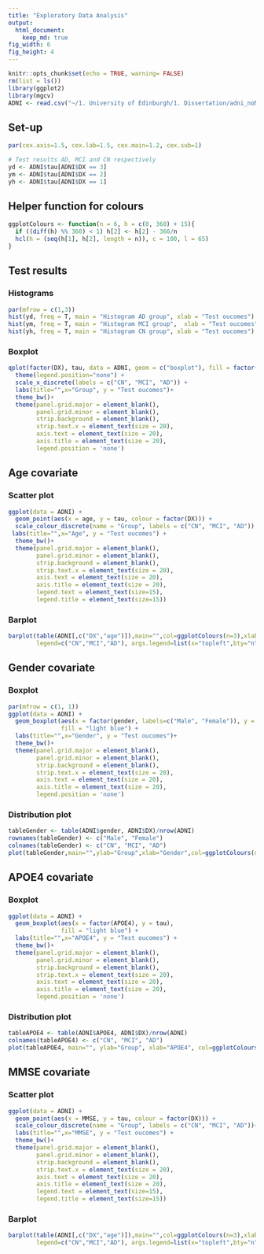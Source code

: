 ```yaml
---
title: "Exploratory Data Analysis"
output: 
  html_document:
    keep_md: true
fig_width: 6
fig_height: 4
---
```







```r
knitr::opts_chunk$set(echo = TRUE, warning= FALSE)
rm(list = ls())
library(ggplot2)
library(mgcv)
ADNI <- read.csv("~/1. University of Edinburgh/1. Dissertation/adni_noNA.csv")
```


## Set-up

```r
par(cex.axis=1.5, cex.lab=1.5, cex.main=1.2, cex.sub=1)
```

```r
# Test results AD, MCI and CN respectively
yd <- ADNI$tau[ADNI$DX == 3]
ym <- ADNI$tau[ADNI$DX == 2]
yh <- ADNI$tau[ADNI$DX == 1]
```

##  Helper function for colours

```r
ggplotColours <- function(n = 6, h = c(0, 360) + 15){
  if ((diff(h) %% 360) < 1) h[2] <- h[2] - 360/n
  hcl(h = (seq(h[1], h[2], length = n)), c = 100, l = 65)
}
```



## Test results

### Histograms

```r
par(mfrow = c(1,3))
hist(yd, freq = T, main = "Histogram AD group", xlab = "Test oucomes")
hist(ym, freq = T, main = "Histogram MCI group",  xlab = "Test oucomes")
hist(yh, freq = T, main = "Histogram CN group", xlab = "Test oucomes")
```

### Boxplot
```r
qplot(factor(DX), tau, data = ADNI, geom = c("boxplot"), fill = factor(DX)) +
  theme(legend.position="none") +
  scale_x_discrete(labels = c("CN", "MCI", "AD")) +
  labs(title="",x="Group", y = "Test oucomes")+
  theme_bw()+
  theme(panel.grid.major = element_blank(),
        panel.grid.minor = element_blank(),
        strip.background = element_blank(),
        strip.text.x = element_text(size = 20),
        axis.text = element_text(size = 20),
        axis.title = element_text(size = 20),
        legend.position = 'none')

```


## Age covariate

### Scatter plot

```r
ggplot(data = ADNI) +
  geom_point(aes(x = age, y = tau, colour = factor(DX))) +
  scale_colour_discrete(name = "Group", labels = c("CN", "MCI", "AD")) +
 labs(title="",x="Age", y = "Test oucomes") +
  theme_bw()+
  theme(panel.grid.major = element_blank(),
        panel.grid.minor = element_blank(),
        strip.background = element_blank(),
        strip.text.x = element_text(size = 20),
        axis.text = element_text(size = 20),
        axis.title = element_text(size = 20),
        legend.text = element_text(size=15),
        legend.title = element_text(size=15))

```

### Barplot

```r
barplot(table(ADNI[,c("DX","age")]),main="",col=ggplotColours(n=3),xlab="age", 
        legend=c("CN","MCI","AD"), args.legend=list(x="topleft",bty="n", title = "Group", cex = 1.5))

```


## Gender covariate

### Boxplot

```r
par(mfrow = c(1, 1))
ggplot(data = ADNI) +
  geom_boxplot(aes(x = factor(gender, labels=c("Male", "Female")), y = tau),  
               fill = "light blue") +
  labs(title="",x="Gender", y = "Test oucomes")+
  theme_bw()+
  theme(panel.grid.major = element_blank(),
        panel.grid.minor = element_blank(),
        strip.background = element_blank(),
        strip.text.x = element_text(size = 20),
        axis.text = element_text(size = 20),
        axis.title = element_text(size = 20),
        legend.position = 'none')

```

### Distribution plot

```r
tableGender <- table(ADNI$gender, ADNI$DX)/nrow(ADNI)
rownames(tableGender) <- c("Male", "Female")
colnames(tableGender) <- c("CN", "MCI", "AD")
plot(tableGender,main="",ylab="Group",xlab="Gender",col=ggplotColours(n=3), cex.axis=1.5, cex.lab = 1.5)
```




## APOE4 covariate

### Boxplot

```r
ggplot(data = ADNI) +
  geom_boxplot(aes(x = factor(APOE4), y = tau),  
               fill = "light blue") +
  labs(title="",x="APOE4", y = "Test oucomes") +
  theme_bw()+
  theme(panel.grid.major = element_blank(),
        panel.grid.minor = element_blank(),
        strip.background = element_blank(),
        strip.text.x = element_text(size = 20),
        axis.text = element_text(size = 20),
        axis.title = element_text(size = 20),
        legend.position = 'none')
```

### Distribution plot

```r
tableAPOE4 <- table(ADNI$APOE4, ADNI$DX)/nrow(ADNI)
colnames(tableAPOE4) <- c("CN", "MCI", "AD")
plot(tableAPOE4, main="", ylab="Group", xlab="APOE4", col=ggplotColours(n=3), cex.axis=1.5, cex.lab = 1.5)
```


## MMSE covariate

### Scatter plot

```r
ggplot(data = ADNI) +
  geom_point(aes(x = MMSE, y = tau, colour = factor(DX))) +
  scale_colour_discrete(name = "Group", labels = c("CN", "MCI", "AD"))+
  labs(title="",x="MMSE", y = "Test oucomes") + 
  theme_bw()+
  theme(panel.grid.major = element_blank(),
        panel.grid.minor = element_blank(),
        strip.background = element_blank(),
        strip.text.x = element_text(size = 20),
        axis.text = element_text(size = 20),
        axis.title = element_text(size = 20),
        legend.text = element_text(size=15),
        legend.title = element_text(size=15))

```

### Barplot

```r
barplot(table(ADNI[,c("DX","age")]),main="",col=ggplotColours(n=3),xlab="age", 
        legend=c("CN","MCI","AD"), args.legend=list(x="topleft",bty="n", title = "Group", cex = 1.5))
```

